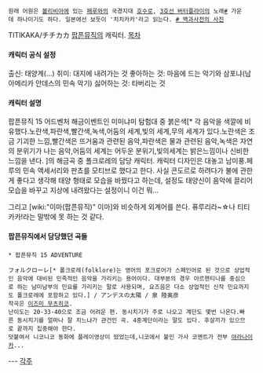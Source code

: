  원래 어원은 [[볼리비아]]에 있는 [[페루]]와의 국경지대 [[호수]]로, [[3호선 버터플라이]]의 노래[http://www.youtube.com/watch?v=2alRoI-bkmE #] 가운데 하나이기도 하다. 일본에선 보듯이 '치치카카'라고 읽는다. [http://100.naver.com/100.nhn?type=image&media_id=186038&docid=181115 # 백과사전의 사진]

TITIKAKA/チチカカ
[[팝픈뮤직]]의 캐릭터.
[[목차]]
==== 캐릭터 공식 설정 ====
출신: 태양계(...)
취미: 대지에 내려가는 것
좋아하는 것: 마음에 드는 악기와 삼포냐(남아메리카 안데스의 민속 악기)
싫어하는 것: 타버리는 것

==== 캐릭터 설명 ====
팝픈뮤직 15 어드벤처 해금이벤트인 미미냐미 탐험대 중 붉은색[* 각 음악을 색깔에 비유했다.노란색,파란색,빨간색,녹색,어둠의 세계,빛의 세계,무의 세계가 있다.노란색은 조금 기괴한 느낌,빨간색은 뜨거움과 관련된 음악,파란색은 물과 관련된 음악,녹색은 자연의 분위기가 나는 음악,어둠의 세계는 어두운 분위기,빛의세계는 밝은느낌이나 신비한 느낌을 낸다. ]의 해금곡 중 폴크로레의 담당 캐릭터.
캐릭터 디자인은 대놓고 남미풍.페루의 민속 액세서리와 판쵸를 모티브로 했다고 한다.
사실 콘도르로 하려다가 불에 관한 게 좋다고 생각해 태양 형태로 모습을 바꿨다고 하는데, 설정도 태양신이 음악에 끌리어 모습을 바꾸고 지상에 내려왔다는 설정이니 이건 뭐...

그리고 [wiki:"이마(팝픈뮤직)" 이마]와 비슷하게 외계어를 쓴다.
퓨루리라~☆나 티티카카!라는 말밖에 못 하는 것 같다.

==== 팝픈뮤직에서 담당했던 곡들 ====
 * 팝픈뮤직 15 ADVENTURE
{{{#!html
<object width="480" height="385"><param name="movie" value="http://www.youtube.com/v/QQqnQwotE3I&amp;hl=ko_KR&amp;fs=1?rel=0"></param><param name="allowFullScreen" value="true"></param><param name="allowscriptaccess" value="always"></param><embed src="http://www.youtube.com/v/QQqnQwotE3I&amp;hl=ko_KR&amp;fs=1?rel=0" type="application/x-shockwave-flash" allowscriptaccess="always" allowfullscreen="true" width="480" height="385"></embed></object>
}}}

 フォルクローレ[* 폴크로레(folklore)는 영어의 포크로어가 스페인어로 된 것으로 상업적인 음악에 대비된 민족적인 음악을 가리키는 용어이다. 대부분의 경우 아르헨티나를 중심으로 하는 남미남부의 민요를 가리키는 말로 사용되며, 요즈음은 다소 상업적인 신작 민요까지도 폴크로레에 포함하고 있다.] / アンデスの太陽 / 泉 陸奥彦
 작곡은 [[이즈미 무츠히코]].
 난이도는 20-33-40으로 조금 어려운 편. 동시치기가 주로 나오고 계단도 몇번 나온다.빠른 동시치기를 얼마나 잘 치느냐가 관건인 곡. 4중계단이라는 말도 있다. 후살끼가 있으므로 끝까지 집중해야 한다.
 덧붙여서 니코니코 동화에 플레이영상이 떴었는데,니코에서 붙인 가사 코멘트가 전부 [[야라나이카]]...


---
[[각주]]
